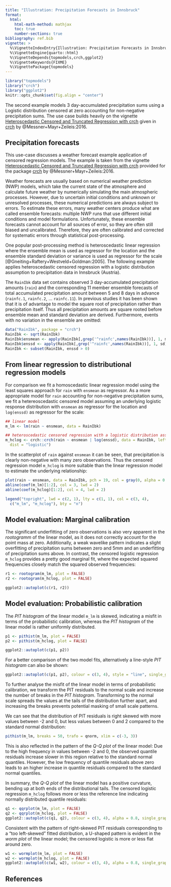 ```yaml
---
title: "Illustration: Precipitation Forecasts in Innsbruck"
format: 
  html:
    html-math-method: mathjax
    toc: true
    number-sections: true
bibliography: ref.bib
vignette: >
  %\VignetteIndexEntry{Illustration: Precipitation Forecasts in Innsbruck}
  %\VignetteEngine{quarto::html}
  %\VignetteDepends{topmodels,crch,ggplot2}
  %\VignetteKeywords{FIXME}
  %\VignettePackage{topmodels}
---
```


```r
library("topmodels")
library("crch")
library("ggplot2")
knitr::opts_chunk$set(fig.align = "center")
```

The second example models 3 day-accumulated precipitation sums using a Logistic
distribution censored at zero accounting for non-negative precipitation sums.
The use case builds heavily on the vignette [Heteroscedastic Censored and Truncated
Regression with crch](https://topmodels.R-Forge.R-project.org/crch/vignettes/crch.html) given in
[crch](https://topmodels.R-Forge.R-project.org/crch/) by
@Messner+Mayr+Zeileis:2016. 

## Precipitation forecasts

This use-case discusses a weather forecast example application of censored
regression models. The example is taken from the vignette [Heteroscedastic
Censored and Truncated Regression with
crch](https://topmodels.R-Forge.R-project.org/crch/vignettes/crch.html)
provided for the package [crch](https://topmodels.R-Forge.R-project.org/crch/) by
@Messner+Mayr+Zeileis:2016. 

Weather forecasts are usually based on numerical weather prediction (NWP)
models, which take the current state of the atmosphere and calculate future
weather by numerically simulating the main atmospheric processes. However, due
to uncertain initial conditions and unknown or unresolved processes, these
numerical predictions are always subject to errors.  To estimate these errors,
many weather centers produce what are called ensemble forecasts: multiple NWP
runs that use different initial conditions and model formulations.
Unfortunately, these ensemble forecasts cannot account for all sources of
error, so they are often still biased and uncalibrated. Therefore, they are
often calibrated and corrected for systematic errors through statistical
post-processing.

One popular post-processing method is heteroscedastic linear regression where
the ensemble mean is used as regressor for the location and the ensemble
standard deviation or variance is used as regressor for the scale
[@Gneiting+Raftery+Westveld+Goldman:2005]. The following example applies
heteroscedastic censored regression with a logistic distribution assumption to
precipitation data in Innsbruck (Austria).

The `RainIbk` data set contains observed 3 day-accumulated precipitation
amounts (`rain`) and the corresponding 11 member ensemble forecasts of total
accumulated precipitation amount between 5 and 8 days in advance (`rainfc.1`,
`rainfc.2`, ... `rainfc.11`).  In previous studies it has been shown that it is
of advantage to model the square root of precipitation rather than
precipitation itself. Thus all precipitation amounts are square rooted before
ensemble mean and standard deviation are derived. Furthermore, events with no
variation in the ensemble are omitted:


```r
data("RainIbk", package = "crch")
RainIbk <- sqrt(RainIbk)
RainIbk$ensmean <- apply(RainIbk[,grep('^rainfc',names(RainIbk))], 1, mean)
RainIbk$enssd <- apply(RainIbk[,grep('^rainfc',names(RainIbk))], 1, sd)
RainIbk <- subset(RainIbk, enssd > 0)
```

## From linear regression to distributional regression models

For comparison we fit a homoscedastic linear regression model using the least
squares approach for `rain` with `ensmean` as regressor. As a more appropriate
model for `rain` accounting for non-negative precipitation sums, we fit a
hetereoscedastic censored model assuming an underlying logistic response
distribution with `ensmean` as regressor for the location and `log(enssd)` as
regressor for the scale:

```r
## linear model
m_lm <- lm(rain ~ ensmean, data = RainIbk)

## heteroscedastic censored regression with a logistic distribution assumption
m_hclog <- crch::crch(rain ~ ensmean | log(enssd), data = RainIbk, left = 0,
  dist = "logistic")
```

In the scatterplot of `rain` against `ensmean` it can be seen, that
precipitation is clearly non-negative with many zero observations. Thus the
censored regression model `m_hclog` is more suitable than the linear regression
model to estimate the underlying relationship:

```r
plot(rain ~ ensmean, data = RainIbk, pch = 19, col = gray(0, alpha = 0.2))
abline(coef(m_lm)[1:2], col = 3, lwd = 2)
abline(coef(m_hclog)[1:2], col = 4, lwd = 2)

legend("topright", lwd = c(2, 1), lty = c(1, 1), col = c(3, 4), 
  c("m_lm", "m_hclog"), bty = "n")
```


## Model evaluation: Marginal calibration

The significant underfitting of zero observations is also very apparent in the
_rootogramm_ of the linear model, as it does not correctly account for the
point mass at zero. Additionally, a weak wavelike pattern indicates a 
slight overfitting of precipitation 
sums between zero and 5mm and an underfitting of precipitation sums above. 
In contrast, the censored logistic regression `m_hclog`
provides a pretty good marginal fit, where the expected squared frequencies
closely match the squared observed frequencies:

```r
r1 <- rootogram(m_lm, plot = FALSE)
r2 <- rootogram(m_hclog, plot = FALSE)

ggplot2::autoplot(c(r1, r2))

```


## Model evaluation: Probabilistic calibration

The _PIT histogram_ of the linear model `m_lm` is skewed, indicating a misfit
in terms of the probabilistic calibration, whereas the _PIT histogram_ of the 
linear model is rather uniformly distributed.

```r
p1 <- pithist(m_lm, plot = FALSE)
p2 <- pithist(m_hclog, plot = FALSE)

ggplot2::autoplot(c(p1, p2))
```

For a better comparison of the two model fits, alternatively a line-style
_PIT histogram_ can also be shown:

```r
ggplot2::autoplot(c(p1, p2), colour = c(3, 4), style = "line", single_graph = TRUE, confint_col = 1, confint = "line", ref = FALSE)
```

To further analyse the misfit of the linear model in terms of probabilistic
calibration, we transform the PIT residuals to the normal scale and increase
the number of breaks in the _PIT histogram_. Transforming to the normal scale
spreads the values at the tails of the distribution further apart, and
increasing the breaks prevents potential masking of small scale patterns.

We can see that the distribution of PIT residuals is right skewed with more
values between -2 and 0, but less values between 0 and 2 compared to the
standard normal distribution:

```r
pithist(m_lm, breaks = 50, trafo = qnorm, xlim = c(-3, 3))
```

This is also reflected in the pattern of the _Q-Q plot_ of the linear model:
Due to the high frequency in values between -2 and 0, the observed quantile
residuals increase slower in this region relative to the standard normal
quantiles.  However, the low frequency of quantile residuals above zero leads
to an higher increase in quantile residuals compared to the standard normal
quantiles. 

In summary, the _Q-Q plot_ of the linear model has a positive curvature,
bending up at both ends of the distributional tails. The censored logistic
regression `m_hclog` follows more or less the reference line indicating
normally distributed quantile residuals:

```r
q1 <- qqrplot(m_lm, plot = FALSE)
q2 <- qqrplot(m_hclog, plot = FALSE)
ggplot2::autoplot(c(q1, q2), colour = c(3, 4), alpha = 0.8, single_graph = TRUE, simint = FALSE, confint ="line")
```

Consistent with the pattern of right-skewed PIT residuals corresponding to a
"too left-skewed" fitted distribution, a U-shaped pattern is evident in the
_worm plot_ of the linear model; the censored logistic is more or less flat
around zero.

```r
w1 <- wormplot(m_lm, plot = FALSE)
w2 <- wormplot(m_hclog, plot = FALSE)
ggplot2::autoplot(c(w1, w2), colour = c(3, 4), alpha = 0.8, single_graph = TRUE, simint = FALSE, confint ="line")
```

## References


